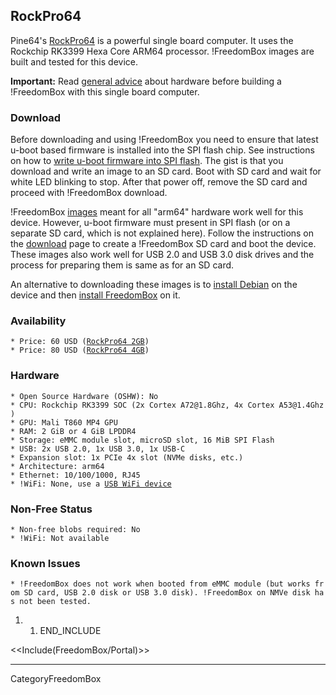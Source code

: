 == RockPro64 ==

{{attachment:rockpro64.jpg|RockPro64|width=640,height=385}}

Pine64's [[https://www.pine64.org/rockpro64/|RockPro64]] is a powerful single board computer.  It uses the Rockchip RK3399 Hexa Core ARM64 processor.  !FreedomBox images are built and tested for this device.

'''Important:''' Read [[FreedomBox/Hardware|general advice]] about hardware before building a !FreedomBox with this single board computer.

=== Download ===

Before downloading and using !FreedomBox you need to ensure that latest u-boot based firmware is installed into the SPI flash chip. See instructions on how to [[https://github.com/sigmaris/u-boot/wiki/Flashing-U-Boot-to-SPI|write u-boot firmware into SPI flash]]. The gist is that you download and write an image to an SD card. Boot with SD card and wait for white LED blinking to stop. After that power off, remove the SD card and proceed with !FreedomBox download.

!FreedomBox [[FreedomBox/Download|images]] meant for all "arm64" hardware work well for this device.  However, u-boot firmware must present in SPI flash (or on a separate SD card, which is not explained here).  Follow the instructions on the [[FreedomBox/Download|download]] page to create a !FreedomBox SD card and boot the device.  These images also work well for USB 2.0 and USB 3.0 disk drives and the process for preparing them is same as for an SD card.

An alternative to downloading these images is to [[InstallingDebianOn|install Debian]] on the device and then [[FreedomBox/Hardware/Debian|install FreedomBox]] on it.

=== Availability ===

 * Price: 60 USD ([[https://store.pine64.org/product/rockpro64-2gb-single-board-computer/|RockPro64 2GB]])
 * Price: 80 USD ([[https://store.pine64.org/product/rockpro64-4gb-single-board-computer/|RockPro64 4GB]])

=== Hardware ===

 * Open Source Hardware (OSHW): No
 * CPU: Rockchip RK3399 SOC (2x Cortex A72@1.8Ghz, 4x Cortex A53@1.4Ghz)
 * GPU: Mali T860 MP4 GPU
 * RAM: 2 GiB or 4 GiB LPDDR4
 * Storage: eMMC module slot, microSD slot, 16 MiB SPI Flash
 * USB: 2x USB 2.0, 1x USB 3.0, 1x USB-C
 * Expansion slot: 1x PCIe 4x slot (NVMe disks, etc.)
 * Architecture: arm64
 * Ethernet: 10/100/1000, RJ45
 * !WiFi: None, use a [[FreedomBox/Hardware/USBWiFi|USB WiFi device]]

=== Non-Free Status ===

 * Non-free blobs required: No
 * !WiFi: Not available

=== Known Issues ===

 * !FreedomBox does not work when booted from eMMC module (but works from SD card, USB 2.0 disk or USB 3.0 disk). !FreedomBox on NMVe disk has not been tested.

## END_INCLUDE

<<Include(FreedomBox/Portal)>>

----
CategoryFreedomBox
